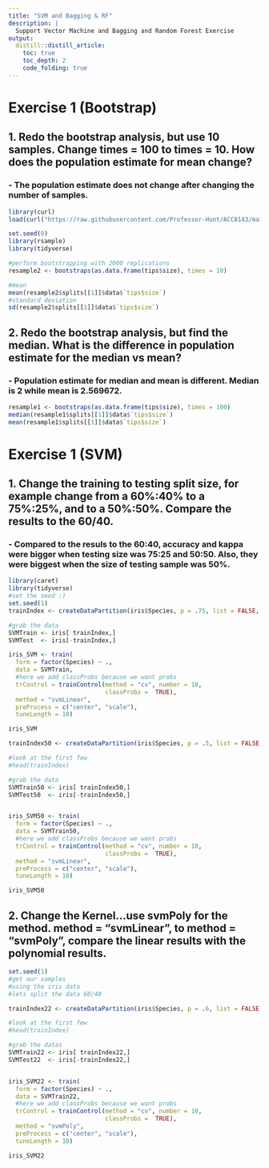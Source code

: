 ---
title: "SVM and Bagging & RF"
description: |
  Support Vector Machine and Bagging and Random Forest Exercise 
output:
  distill::distill_article:
    toc: true
    toc_depth: 2
    code_folding: true
---

# Exercise 1 (Bootstrap)
## 1. Redo the bootstrap analysis, but use 10 samples. Change times = 100 to times = 10. How does the population estimate for mean change?
###     - The population estimate does not change after changing the number of samples. 
```{r}
library(curl)
load(curl("https://raw.githubusercontent.com/Professor-Hunt/ACC8143/main/data/tips.rda"))

set.seed(0)
library(rsample)
library(tidyverse)

#perform bootstrapping with 2000 replications
resample2 <- bootstraps(as.data.frame(tips$size), times = 10)

#mean
mean(resample2$splits[[1]]$data$`tips$size`)
#standard deviation
sd(resample2$splits[[1]]$data$`tips$size`)
```

## 2. Redo the bootstrap analysis, but find the median. What is the difference in population estimate for the median vs mean?
###     - Population estimate for median and mean is different. Median is 2 while mean is 2.569672. 
```{r}
resample1 <- bootstraps(as.data.frame(tips$size), times = 100)
median(resample1$splits[[1]]$data$`tips$size`)
mean(resample1$splits[[1]]$data$`tips$size`)
```
# Exercise 1 (SVM)
## 1. Change the training to testing split size, for example change from a 60%:40% to a 75%:25%, and to a 50%:50%. Compare the results to the 60/40.
###     - Compared to the resuls to the 60:40, accuracy and kappa were bigger when testing size was 75:25 and 50:50. Also, they were biggest when the size of testing sample was 50%. 
```{r}
library(caret)
library(tidyverse)
#set the seed :)
set.seed(1)
trainIndex <- createDataPartition(iris$Species, p = .75, list = FALSE, times = 1)

#grab the data
SVMTrain <- iris[ trainIndex,]
SVMTest  <- iris[-trainIndex,]

iris_SVM <- train(
  form = factor(Species) ~ .,
  data = SVMTrain,
  #here we add classProbs because we want probs
  trControl = trainControl(method = "cv", number = 10,
                           classProbs =  TRUE),
  method = "svmLinear",
  preProcess = c("center", "scale"),
  tuneLength = 10)

iris_SVM
```

```{r}

trainIndex50 <- createDataPartition(iris$Species, p = .5, list = FALSE, times = 1)

#look at the first few
#head(trainIndex)

#grab the data
SVMTrain50 <- iris[ trainIndex50,]
SVMTest50  <- iris[-trainIndex50,]


iris_SVM50 <- train(
  form = factor(Species) ~ .,
  data = SVMTrain50,
  #here we add classProbs because we want probs
  trControl = trainControl(method = "cv", number = 10,
                           classProbs =  TRUE),
  method = "svmLinear",
  preProcess = c("center", "scale"),
  tuneLength = 10)

iris_SVM50
```

## 2. Change the Kernel…use svmPoly for the method. method = "svmLinear", to method = "svmPoly", compare the linear results with the polynomial results.
```{r}
set.seed(1)
#get our samples
#using the iris data
#lets split the data 60/40

trainIndex22 <- createDataPartition(iris$Species, p = .6, list = FALSE, times = 1)

#look at the first few
#head(trainIndex)

#grab the datas
SVMTrain22 <- iris[ trainIndex22,]
SVMTest22  <- iris[-trainIndex22,]


iris_SVM22 <- train(
  form = factor(Species) ~ .,
  data = SVMTrain22,
  #here we add classProbs because we want probs
  trControl = trainControl(method = "cv", number = 10,
                           classProbs =  TRUE),
  method = "svmPoly",
  preProcess = c("center", "scale"),
  tuneLength = 10)

iris_SVM22
```





